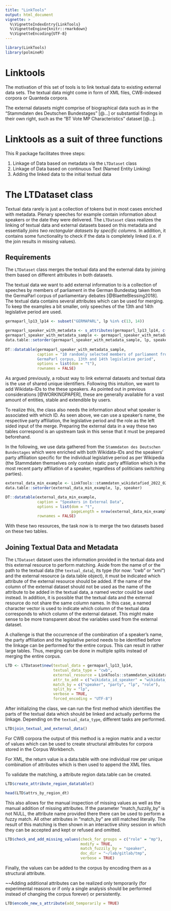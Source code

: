 ```yaml
---
title: "LinkTools"
output: html_document
vignette: >
  %\VignetteIndexEntry{LinkTools}
  %\VignetteEngine{knitr::rmarkdown}
  %\VignetteEncoding{UTF-8}
---
```


```r
library(LinkTools)
library(polmineR)
```

# Linktools

The motivation of this set of tools is to link textual data to existing external data sets. The textual data might come in form of XML files, CWB-indexed corpora or Quanteda corpora. 

The external datasets might comprise of biographical data such as in the "Stammdaten des Deutschen Bundestages" [@...] or substantial findings in their own right, such as the "BT Vote MP Characteristics" dataset [@...]. 

# Linktools as a suit of three functions

This R package facilitates three steps: 

1) Linkage of Data based on metadata via the `LTDataset` class
2) Linkage of Data based on continuous Text (Named Entity Linking)
3) Adding the linked data to the initial textual data

# The LTDataset class

Textual data rarely is just a collection of tokens but in most cases enriched with metadata. Plenary speeches for example contain information about speakers or the date they were delivered. The `LTDataset` class realizes the linking of textual data and external datasets based on this metadata and essentially *joins two rectangular datasets by specific columns*. In addition, it contains some functionality to check if the data is completely linked (i.e. if the join results in missing values).

## Requirements

The `LTDataset` class merges the textual data and the external data by joining them based on different attributes in both datasets.

The textual data we want to add external information to is a collection of speeches by members of parliament in the German Bundestag taken from the GermaParl corpus of parliamentary debates [@BlaetteBlessing2018]. The textual data contains several attributes which can be used for merging. To keep the examples a bit smaller, only speeches of the 13th and 14th legislative period are used.

```r
germaparl_lp13_lp14 <- subset("GERMAPARL", lp %in% c(13, 14))

germaparl_speaker_with_metadata <- s_attributes(germaparl_lp13_lp14, c("speaker", "party", "lp", "role"))
germaparl_speaker_with_metadata_sample <- germaparl_speaker_with_metadata[role == "mp"][sample(.N, 10)]
data.table::setorder(germaparl_speaker_with_metadata_sample, lp, speaker)
                     
DT::datatable(germaparl_speaker_with_metadata_sample, 
              caption = "10 randomly selected members of parliament from the 
              GermaParl corpus, 13th and 14th legislative period", 
              options = list(dom = "t"), 
              rownames = FALSE)
```

As argued previously, a robust way to link external datasets and textual data is the use of shared unique identifiers. Following this intuition, we want to add Wikidata-IDs to the these speakers. As pointed out in previous considerations [@WORKINGPAPER], these are generally available for a vast amount of entities, stable and extendible by users.

To realize this, the class also needs the information about what speaker is associated with which ID. As seen above, we can use a speaker's name, the respective party affiliation, the legislative period and the role as the left sided input of the merge. Preparing the external data in a way these two tables correspond is an upstream task in this sense that it must be prepared beforehand.

In the following, we use data gathered from the `Stammdaten des Deutschen Bundestages` which were enriched with both Wikidata-IDs and the speakers' party affiliation specific for the individual legislative period as per Wikipedia (the Stammdaten themselves only contain static party affiliation which is the most recent party affiliation of a speaker, regardless of politicians switching parties).

```r
external_data_min_example <- LinkTools::stammdaten_wikidatafied_2022_02_01_min[speaker %in% germaparl_speaker_with_metadata_sample[["speaker"]]]
data.table::setorder(external_data_min_example, lp, speaker)

DT::datatable(external_data_min_example, 
              caption = "Speakers in External Data", 
              options = list(dom = "t", 
                             pageLength = nrow(external_data_min_example)), 
              rownames = FALSE)
```

With these two resources, the task now is to merge the two datasets based on these two tables. 

## Joining Textual Data and Metadata

The `LTDataset` dataset uses the information provided in the textual data and this external resource to perform matching. Aside from the name of or the path to the textual data (the `textual_data`), its type (for now: "cwb" or "xml") and the external resource (a data.table object), it must be indicated which attribute of the external resource should be added. If the name of the column of the external dataset should not be used as the name of the attribute to be added in the textual data, a named vector could be used instead. In addition, it is possible that the textual data and the external resource do not share the same column names. In this case, a named character vector is used to indicate which column of the textual data corresponds to which column of the external dataset. This might make sense to be more transparent about the variables used from the external dataset.

A challenge is that the occurrence of the combination of a speaker's name, the party affiliation and the legislative period needs to be identified before the linkage can be performed for the entire corpus. This can result in rather large tables. Thus, merging can be done in multiple splits instead of merging the entire corpus.

```r
LTD <- LTDataset$new(textual_data = germaparl_lp13_lp14, 
                     textual_data_type = "cwb",
                     external_resource = LinkTools::stammdaten_wikidatafied_2022_02_01_min, 
                     attr_to_add = c("wikidata_id_speaker" = "wikidata_id"), 
                     match_by = c("speaker", "party", "lp", "role"),
                     split_by = "lp",
                     verbose = TRUE, 
                     forced_encoding = "UTF-8")
```

After initializing the class, we can run the first method which identifies the parts of the textual data which should be linked and actually performs the linkage. Depending on the `textual_data_type`, different tasks are performed. 

```r
LTD$join_textual_and_external_data()
```

For CWB corpora the output of this method is a region matrix and a vector of values which can be used to create structural attributes for corpora stored in the Corpus Workbench.

For XML, the return value is a data.table with one individual row per unique combination of attributes which is then used to append the XML files.

To validate the matching, a attribute region data.table can be created.

```r
LTD$create_attribute_region_datatable()
```

```r
head(LTD$attrs_by_region_dt)
```


This also allows for the manual inspection of missing values as well as the manual addition of missing attributes. If the parameter "match_fuzzily_by" is not NULL, the attribute name provided there there can be used to perform a fuzzy match. All other attributes in "match_by" are still matched literally. The result of this matching is then shown in an interactive shiny session in which they can be accepted and kept or refused and omitted.

```r
LTD$check_and_add_missing_values(check_for_groups = c("role" = "mp"), 
                                 modify = TRUE, 
                                 match_fuzzily_by = "speaker",
                                 doc_dir = "~/lab/gitlab/tmp", 
                                 verbose = TRUE)
```

Finally, the values can be added to the corpus by encoding them as a structural attribute. 

~~Adding additional attributes can be realized only temporarily (for experimental reasons or if only a single analysis should be performed instead of changing the corpus forever) or persistently.

```r
LTD$encode_new_s_attribute(add_temporarily = TRUE) 
```